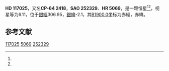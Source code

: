 {{Starbox begin
| name = HD 117025
}}
{{Starbox observe
| epoch = [[J2000.0|J2000.0]]
| constell = {{星座名待查}}<ref name=SIMBAD>{{cite web
 | url=http://simbad.u-strasbg.fr/simbad/sim-id?Ident=HR+5069
 | title=Pulsating variable Star
 | publisher=Centre de Données astronomiques de Strasbourg
 | work=SIMBAD
 | accessdate=2012-07-13
 | archive-date=2016-03-17
 | archive-url=https://web.archive.org/web/20160317203704/http://simbad.u-strasbg.fr/simbad/sim-id?Ident=HR+5069
 | dead-url=no
 }}</ref><ref name=DATA>{{cite web
 | url=http://vizier.u-strasbg.fr/viz-bin/VizieR-5?-out.add=.&-source=5050&-corr=PK=HR&-out.max=9999&HR=5069
 | title=VizieR Detailed Page
 | accessdate=2012-07-13
 | archive-date=2016-03-05
 | archive-url=https://web.archive.org/web/20160305034809/http://vizier.u-strasbg.fr/viz-bin/VizieR-5?-out.add=.&-source=5050&-corr=PK=HR&-out.max=9999&HR=5069
 | dead-url=no
 }}</ref>
| 星官 = 
| ra = {{RA|13|29|7.6}}<ref name=SIMBAD /><ref name=DATA />
| dec = {{DEC|-64|40|33}}<ref name=SIMBAD /><ref name=DATA />
| appmag_v = 6.11<ref name=SIMBAD /><ref name=DATA />
}}
{{Starbox character
| class = ApSrEuCr<ref name=SIMBAD /><ref name=DATA />
| b-v = 0.11<ref name=SIMBAD /><ref name=DATA />
| u-b = 0.05<ref name=SIMBAD /><ref name=DATA />
| r-i = 0.05<ref name=SIMBAD /><ref name=DATA />
| variable = 
}}
{{Starbox astrometry
| radial_v = 0.05
| prop_mo_ra = 15
| parallax = 
| p_error = 
}}
{{Starbox catalog
| names =CP-64 2418，[[SAO星表|SAO]] 252329，[[HD星表|HD]] 117025，[[HR星表|HR]] 5069}}
{{Starbox reference |Simbad=HR+5069}}
{{Starbox end}}

'''HD 117025'''，又名'''CP-64 2418'''，'''SAO 252329'''、'''HR 5069'''，是一颗恒星<ref name=SIMBAD /><ref name=DATA />，视星等为6.11，位于[[銀道座標系|銀經]]306.95，[[銀道座標系|銀緯]]-2.1，其[[B1900.0|B1900.0]]坐标为赤經{{RA|13|22|19.5}}，赤緯{{DEC|-64|-2.1|26}}。

== 参考文献 ==
{{reflist}}

{{star-stub}}

[[Category:HD和HDE天體|117025]]
[[Category:HR天體|5069]]
[[Category:SAO天體|252329]]
